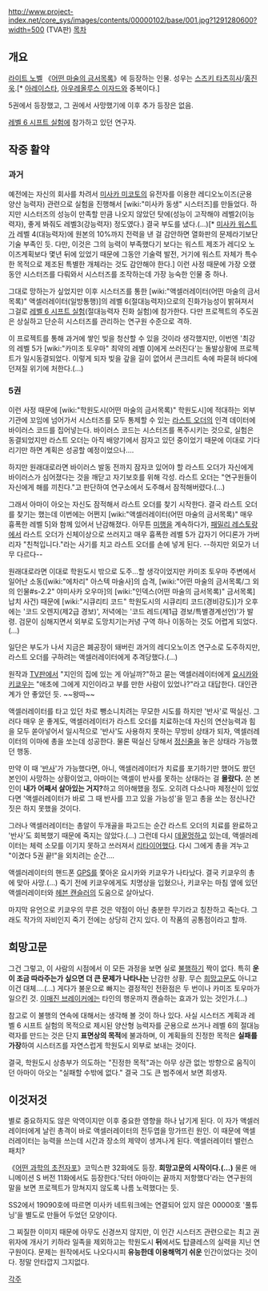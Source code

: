 http://www.project-index.net/core_sys/images/contents/00000102/base/001.jpg?1291280600?width=500
(TVA판)
[[목차]]
== 개요 ==
[[라이트 노벨]] 《[[어떤 마술의 금서목록]]》에 등장하는 인물. 성우는 [[스즈키 타츠히사]]/[[홍진욱]].[* [[아레이스타]], [[아우레올루스 이자드]]와 중복이다.]

5권에서 등장했고, 그 권에서 사망했기에 이후 추가 등장은 없음.

[[레벨 6 시프트 실험]]에 참가하고 있던 연구자.

== 작중 활약 ==
=== 과거 ===
예전에는 자신의 회사를 차려서 [[미사카 미코토]]의 유전자를 이용한 레디오노이즈(군용 양산 능력자) 관련으로 실험을 진행해서 [wiki:"미사카 동생" 시스터즈]를 만들었다. 하지만 시스터즈의 성능이 만족할 만큼 나오지 않았던 탓에(성능이 고작해야 레벨2(이능력자), 좋게 봐줘도 레벨3(강능력자) 정도였다.) 결국 부도를 냈다.(…)[* [[미사카 워스트]]가 레벨 4(대능력자)에 원본의 10%까지 전력을 낸 걸 감안하면 열화판의 문제라기보단 기술 부족인 듯. 다만, 이것은 그의 능력이 부족했다기 보다는 워스트 제조가 레디오 노이즈계획보다 몇년 뒤에 있었기 때문에 그동안 기술력 발전, 거기에 워스트 자체가 특수한 목적으로 제조된 특별한 개체라는 것도 감안해야 한다.] 이런 사정 때문에 가장 오랬동안 시스터즈를 다뤄와서 시스터즈를 조작하는데 가장 능숙한 인물 중 하나.

그대로 망하는가 싶었지만 이후 시스터즈를 통한 [wiki:"액셀러레이터(어떤 마술의 금서목록)" 액셀러레이터(일방통행)]의 레벨 6(절대능력자)으로의 진화가능성이 밝혀져서 그걸로 [[레벨 6 시프트 실험]](절대능력자 진화 실험)에 참가한다. 다만 프로젝트의 주도권은 상실하고 단순히 시스터즈를 관리하는 연구원 수준으로 격하.

이 프로젝트를 통해 과거에 쌓인 빚을 청산할 수 있을 것이라 생각했지만, 이번엔 '최강의 레벨 5가 [wiki:"카미조 토우마" 최약의 레벨 0]에게 쓰러진다'는 돌발상황에 프로젝트가 일시동결되었다. 이렇게 되자 빚을 갚을 길이 없어서 콘크리트 속에 파묻혀 바다에 던져질 위기에 처한다.(…)

=== 5권 ===
이런 사정 때문에 [wiki:"학원도시(어떤 마술의 금서목록)" 학원도시]에 적대하는 외부기관에 꼬임에 넘어가서 시스터즈를 모두 통제할 수 있는 [[라스트 오더]]의 인격 데이터에 바이러스 코드를 집어넣는다. 바이러스 코드는 시스터즈를 폭주시키는 것으로, 실험은 동결되었지만 라스트 오더는 아직 배양기에서 잠자고 있던 중이었기 때문에 이대로 기다리기만 하면 계획은 성공할 예정이었으나….

하지만 원래대로라면 바이러스 발동 전까지 잠자코 있어야 할 라스트 오더가 자신에게 바이러스가 심어졌다는 것을 깨닫고 자기보호를 위해 각성. 라스트 오더는 "연구원들이 자신에게 해를 끼친다."고 판단하여 연구소에서 도주해서 잠적해버렸다.(...)

그래서 아마이 아오는 자신도 잠적해서 라스트 오더를 찾기 시작한다. 결국 라스트 오더를 찾기는 했는데 이번에는 어쩐지 [wiki:"액셀러레이터(어떤 마술의 금서목록)" 매우 흉폭한 레벨 5]와 함께 있어서 난감해졌다. 아무튼 [[미행]]을 계속하다가, [[패밀리 레스토랑]]에서 라스트 오더가 신체이상으로 쓰러지고 매우 흉폭한 레벨 5가 갑자기 어디론가 가버리자 "친척입니다."라는 사기를 치고 라스트 오더를 손에 넣게 된다. --하지만 외모가 너무 다르다--

원래대로라면 이대로 학원도시 밖으로 도주…할 생각이었지만 카미조 토우마 주변에서 일어난 소동([wiki:"에차리" 아스텍 마술사]의 습격, [wiki:"어떤 마술의 금서목록/그 외의 인물#s-2.2" 야미사카 오우마]의 [wiki:"인덱스(어떤 마술의 금서목록)" 금서목록] 납치 사건) 때문에 [wiki:"시큐리티 코드" 학원도시의 시큐리티 코드(경비강도)]가 오후에는 '코드 오렌지(제2급 경보)', 저녁에는 '코드 레드(제1급 경보/특별경계선언)'가 발령. 검문이 심해지면서 외부로 도망치기는커녕 구역 하나 이동하는 것도 어렵게 되었다.(…)

일단은 부도가 나서 지금은 폐공장이 돼버린 과거의 레디오노이즈 연구소로 도주하지만, 라스트 오더를 구하려는 액셀러레이터에게 추격당했다.(…)

원작과 [[TV판]]에서 "지인의 집에 있는 게 아닐까?"하고 묻는 액셀러레이터에게 [[요시카와 키쿄우]]는 "애초에 그에게 지인이라고 부를 만한 사람이 있었나?"라고 대답한다. 대인관계가 안 좋았던 듯. ~~왕따~~

액셀러레이터를 타고 있던 차로 뺑소니치려는 무모한 시도를 하지만 '반사'로 떡실신. 그러다 매우 운 좋게도, 액셀러레이터가 라스트 오더를 치료하는데 자신의 연산능력과 힘을 모두 쏟아넣어서 일시적으로 '반사'도 사용하지 못하는 무방비 상태가 되자, 액셀러레이터의 이마에 총을 쏘는데 성공한다. 물론 떡실신 당해서 [[정신줄]]을 놓은 상태라 가능했던 행동.

만약 이 때 '[[반사]]'가 가능했다면, 아니, 액셀러레이터가 치료를 포기하기만 했어도 쐈던 본인이 사망하는 상황이었고, 아마이는 액셀이 반사를 못하는 상태라는 걸 '''몰랐다.''' 쏜 본인이 '''내가 어째서 살아있는 거지?'''하고 의아해했을 정도. 오히려 다소나마 제정신이 있었다면 '액셀러레이터가 바로 그 때 반사를 끄고 있을 가능성'을 믿고 총을 쏘는 정신나간 짓은 하지 못했을 것이다.

그러나 액셀러레이터는 총알이 두개골을 파고드는 순간 라스트 오더의 치료를 완료하고 '반사'도 회복했기 때문에 죽지는 않았다.(…) 그런데 다시 [[데꿀멍]]하고 있는데, 액셀러레이터는 체력 소모를 이기지 못하고 쓰러져서 [[리타이어]]했다. 다시 그에게 총을 겨누고 "이겼다 5권 끝!"을 외치려는 순간….

액셀러레이터의 핸드폰 [[GPS]]를 쫓아온 요시카와 키쿄우가 나타났다. 결국 키쿄우의 총에 맞아 사망.(…) 죽기 전에 키쿄우에게도 치명상을 입혔으나, 키쿄우는 마침 옆에 있던 액셀러레이터와 [[헤븐 캔슬러]]의 도움으로 살아났다.

마지막 유언으로 키쿄우의 무른 것은 약점이 아닌 충분한 무기라고 칭찬하고 죽는다. 그래도 작가의 자비인지 죽기 전에는 상당히 간지 있다. 이 작품의 공통점이라고 할까.

== 희망고문 ==
그건 그렇고, 이 사람의 시점에서 이 모든 과정을 보면 실로 [[불행]]하기 짝이 없다. 특히 '''운이 조금 따라주는가 싶으면 더 큰 문제가 나타나는''' 난감한 상황. 무슨 [[희망고문]]도 아니고 이건 대체….(…) 게다가 불운으로 빠지는 결정적인 전환점은 두 번이나 카미조 토우마가 일으킨 것. [[이매진 브레이커]]에는 타인의 행운까지 캔슬하는 효과가 있는 것인가.(…)

참고로 이 불행의 연속에 대해서는 생각해 볼 것이 하나 있다. 사실 시스터즈 계획과 레벨 6 시프트 실험의 목적으로 제시된 양산형 능력자를 군용으로 쓰거나 레벨 6의 절대능력자를 만드는 것은 단지 '''표면상의 목적'''에 불과하며, 이 계획들의 진정한 목적은 '''실패를 가장'''하여 시스터즈를 자연스럽게 학원도시 외부로 보내는 것이다.

결국, 학원도시 상층부가 의도하는 "진정한 목적"과는 아무 상관 없는 방향으로 움직이던 아마이 아오는 "실패할 수밖에 없다." 결국 그도 큰 범주에서 보면 희생자. 

== 이것저것 ==
별로 중요하지도 않은 악역이지만 이후 중요한 영향을 하나 남기게 된다. 이 자가 액셀러레이터에게 날린 총격이 바로 액셀러레이터의 전두엽을 망가뜨린 원인. 이 때문에 액셀러레이터는 능력을 쓰는데 시간과 장소의 제약이 생겨나게 된다. 액셀러레이터 밸런스 패치?

《[[어떤 과학의 초전자포]]》코믹스판 32화에도 등장. '''희망고문의 시작이다.(...)''' 물론 애니메이션 S 버전 11화에서도 등장한다.'닥터 아마이는 끝까지 저항했다'라는 연구원의 말을 보면 프로젝트가 망쳐지지 않도록 나름 노력했다는 듯.

SS2에서 19090호에 따르면 미사카 네트워크에는 연결되어 있지 않은 00000호 '풀튜닝'을 별도로 만들어 두었던 모양이다. 


그 찌질한 이미지 때문에 아무도 신경쓰지 않지만, 이 인간 시스터즈 관련으로는 최고 권위자에 개사기 키하라 일족을 제외하고는 학원도시 '''뒤'''에서도 탑클레스의 실력을 지닌 연구원이다. 문제는 원작에서도 나오다시피 '''유능한데 이용해먹기 쉬운''' 인간이었다는 것이다. 정말 안타깝지 그지없다.



[[각주]]
